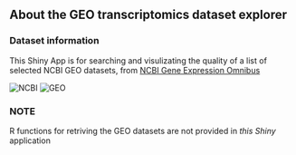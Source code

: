 

## About the GEO transcriptomics dataset explorer
### Dataset information

This Shiny App is for searching and visulizating the quality of a list of selected NCBI GEO datasets, from [NCBI Gene Expression Omnibus](http://www.ncbi.nlm.nih.gov/geo/)

![][logo1]  ![][logo_geo]

### NOTE

R functions for retriving the GEO datasets are not provided in *this Shiny* application

[logo1]: http://www.ciib.unam.mx/coldigit/genback-logo.jpg "NCBI"
[logo_geo]:http://www.ciib.unam.mx/coldigit/geo-logo.jpg "GEO"
